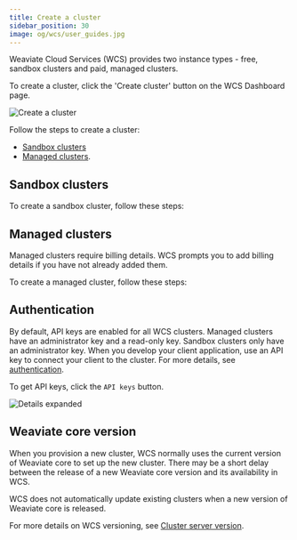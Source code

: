 ```yaml
---
title: Create a cluster
sidebar_position: 30
image: og/wcs/user_guides.jpg
---
```


Weaviate Cloud Services (WCS) provides two instance types - free, sandbox clusters and paid, managed clusters. 

To create a cluster, click the 'Create cluster' button on the WCS Dashboard page.

![Create a cluster](./img/wcs-console-no-clusters.jpg)

Follow the steps to create a cluster:

- [Sandbox clusters](#sandbox-clusters)
- [Managed clusters](#managed-clusters).

## Sandbox clusters

To create a sandbox cluster, follow these steps:


<CreateSandboxCluster />

## Managed clusters

Managed clusters require billing details. WCS prompts you to add billing details if you have not already added them.

To create a managed cluster, follow these steps:


<CreateManagedCluster />

## Authentication

By default, API keys are enabled for all WCS clusters. Managed clusters have an administrator key and a read-only key. Sandbox clusters only have an administrator key. When you develop your client application, use an API key to connect your client to the cluster. For more details, see [authentication](./authentication.mdx).

To get API keys, click the `API keys` button.

![Details expanded](./img/wcs-console-details-api-key.jpg)


## Weaviate core version

When you provision a new cluster, WCS normally uses the current version of Weaviate core to set up the new cluster. There may be a short delay between the release of a new Weaviate core version and its availability in WCS.  

WCS does not automatically update existing clusters when a new version of Weaviate core is released. 

For more details on WCS versioning, see [Cluster server version](/developers/wcs/platform/version).
